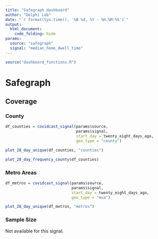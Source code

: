 ```yaml
---
title: "Safegraph dashboard"
author: "Delphi Lab"
date: "`r format(Sys.time(), '%B %d, %Y - %H:%M:%S')`"
output:
  html_document:
    code_folding: hide
params:
  source: "safegraph"
  signal: "median_home_dwell_time"
---
```


```r
source("dashboard_functions.R")
```
# Safegraph

## Coverage {.tabset}
### County
```r
df_counties = covidcast_signal(params$source,
                               params$signal,
                               start_day = twenty_eight_days_ago,
                               geo_type = "county")
```

```r
plot_28_day_unique(df_counties, "counties")
```

```r
plot_28_day_frequency_county(df_counties)
```

### Metro Areas

```r
df_metros = covidcast_signal(params$source,
                             params$signal,
                             start_day = twenty_eight_days_ago,
                             geo_type = "msa")
```

```r
plot_28_day_unique(df_metros, "metros")
```

### Sample Size

Not available for this signal.